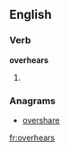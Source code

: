 ==English==

===Verb===
'''overhears'''
# {{present participle of|overhear}}

===Anagrams===
* [[overshare#English|overshare]]

[[fr:overhears]]